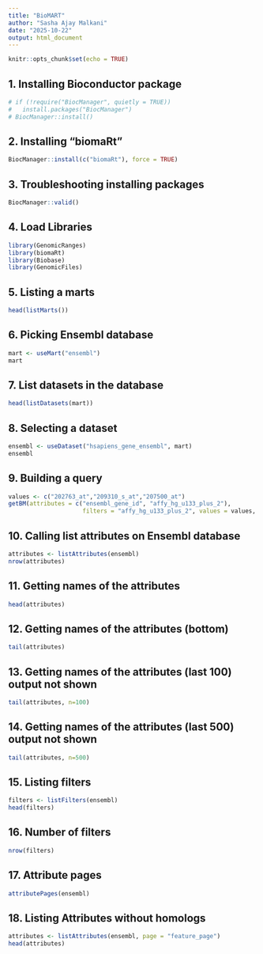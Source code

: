 ```yaml
---
title: "BioMART"
author: "Sasha Ajay Malkani"
date: "2025-10-22"
output: html_document
---
```


```r
knitr::opts_chunk$set(echo = TRUE)
```

## 1. Installing Bioconductor package

```r
# if (!require("BiocManager", quietly = TRUE))
#   install.packages("BiocManager")
# BiocManager::install()

```

## 2. Installing "biomaRt"

```r
BiocManager::install(c("biomaRt"), force = TRUE)

```

## 3. Troubleshooting installing packages

```r
BiocManager::valid()

```

## 4. Load Libraries

```r
library(GenomicRanges)
library(biomaRt)
library(Biobase)
library(GenomicFiles)

```

## 5. Listing a marts

```r
head(listMarts())

```

## 6. Picking Ensembl database

```r
mart <- useMart("ensembl")
mart

```

## 7. List datasets in the database

```r
head(listDatasets(mart))

```

## 8. Selecting a dataset

```r
ensembl <- useDataset("hsapiens_gene_ensembl", mart)
ensembl

```

## 9. Building a query

```r
values <- c("202763_at","209310_s_at","207500_at")
getBM(attributes = c("ensembl_gene_id", "affy_hg_u133_plus_2"),
                     filters = "affy_hg_u133_plus_2", values = values, mart = ensembl)

```

## 10. Calling list attributes on Ensembl database

```r
attributes <- listAttributes(ensembl)
nrow(attributes)

```

## 11. Getting names of the attributes

```r
head(attributes)

```

## 12. Getting names of the attributes (bottom)

```r
tail(attributes)

```

## 13. Getting names of the attributes (last 100) output not shown

```r
tail(attributes, n=100)

```

## 14. Getting names of the attributes (last 500) output not shown

```r
tail(attributes, n=500)

```

## 15. Listing filters

```r
filters <- listFilters(ensembl)
head(filters)

```

## 16. Number of filters

```r
nrow(filters)

```

## 17. Attribute pages

```r
attributePages(ensembl)

```

## 18. Listing Attributes without homologs

```r
attributes <- listAttributes(ensembl, page = "feature_page")
head(attributes)

```

